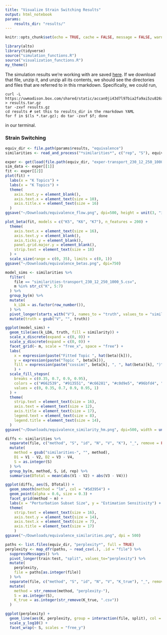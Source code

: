 ```yaml
---
title: "Visualize Strain Switching Results"
output: html_notebook
params:
    results_dir: "results/"
---
```


```r
knitr::opts_chunk$set(echo = TRUE, cache = FALSE, message = FALSE, warning = FALSE, fig.width = 5, fig.height = 2)
```

```r
library(alto)
library(tidyverse)
source("simulation_functions.R")
source("visualization_functions.R")
my_theme()
```

The simulation results we're working with are saved
[here](https://uwmadison.box.com/shared/static/accan0ji43d7l97bia2fa9ai5zu826xm.gz).
If we download that file, unzip it, and unzip all its contents, we should see
the directories and files that are referred to in this rmarkdown. Specifically,
we could run,
```
curl -L https://uwmadison.box.com/shared/static/accan0ji43d7l97bia2fa9ai5zu826xm.gz > results.tar.gz
tar -zxvf results.gz
cd results # set this to results_dir in the rmarkdown YAML
for f in $(ls *.tar.gz); do tar -zxvf $f; done
```
in our terminal.

### Strain Switching

```r
equiv_dir <- file.path(params$results, "equivalence")
similarities <- read_and_process("*similarities*", c("rep", "S"), equiv_dir)
```

```r
exper <- get(load(file.path(equiv_dir, "exper-transport_230_12_250_1000_5.rda")))
sim_data <- exper[[1]]
fit <- exper[[2]]
plot(fit) +
  labs(x = "K Topics") +
  labs(x = "K Topics") +
  theme(
    axis.text.y = element_blank(),
    axis.text.x = element_text(size = 10),
    axis.title.x = element_text(size = 16)
  )
ggsave("~/Downloads/equivalence_flow.png", dpi=500, height = unit(3, "in"), width = unit(4, "in"))
```

```r
plot_beta(fit, models = c("K5", "K6", "K7"), n_features = 200) +
  theme(
    axis.text.x = element_text(size = 16),
    axis.text.y = element_blank(),
    axis.ticks.y = element_blank(),
    panel.grid.major.y = element_blank(),
    strip.text = element_text(size = 18)
  ) +
  scale_size(range = c(0, 35), limits = c(0, 1))
ggsave("~/Downloads/equivalence_betas.png", dpi=750)
```

```r
model_sims <- similarities %>%
  filter(
    file == "similarities-transport_230_12_250_1000_5.csv",
    m %in% str_c("K", 5:7)
  ) %>%
  group_by(m) %>%
  mutate(
    k_LDA = as.factor(row_number()),
  ) %>%
  pivot_longer(starts_with("V"), names_to = "truth", values_to = "similarity") %>%
  mutate(truth = gsub("V", "", truth))

ggplot(model_sims) +
  geom_tile(aes(k_LDA, truth, fill = similarity)) +
  scale_x_discrete(expand = c(0, 0)) +
  scale_y_discrete(expand = c(0, 0)) +
  facet_grid(~ m, scale = "free_x", space = "free") +
  labs(
    x = expression(paste("Fitted Topic ", hat(beta)[k])),
    y = expression(paste("Topic ", beta[k])),
    fill = expression(paste("cossim(", beta[k], ", ", hat(beta)[k], ")"))
    ) +
  scale_fill_stepsn(
    breaks = c(0.35, 0.7, 0.9, 0.95),
    colors = c("#662539", "#913551", "#c66281", "#c0d9e5", "#96bfd4", "#478bae"),
    values = c(0, 0.35, 0.7, 0.9, 0.95, 1)
  ) +
  theme(
    strip.text = element_text(size = 16),
    axis.text = element_text(size = 12),
    axis.title = element_text(size = 17),
    legend.text = element_text(size = 8),
    legend.title = element_text(size = 14),
  )
ggsave("~/Downloads/equivalence_similarity_hm.png", dpi=500, width = unit(7, "in"), height = unit(4, "in"))
```

```r
diffs <- similarities %>%
  separate(file, c("method", "S", "id", "N", "V", "K"), "_", remove = FALSE) %>%
  mutate(
    method = gsub("similarities-", "", method),
    D1 = V1 - V2, D2 = V3 - V4,
    S = as.integer(S)
  ) %>%
  group_by(m, method, S, id, rep) %>%
  summarise(DTotal = mean(abs(V1 - V2) + abs(V3 - V4)))

ggplot(diffs, aes(S, DTotal)) +
  geom_smooth(method = "lm", col = "#5d3954") +
  geom_point(alpha = 0.6, size = 0.3) +
  facet_grid(method ~ m) +
  labs(x = "Perturbation Subset Size", y = "Estimation Sensitivity") +
  theme(
    strip.text = element_text(size = 16),
    axis.text.y = element_text(size = 14),
    axis.text.x = element_text(size = 7),
    axis.title = element_text(size = 17)
    )
ggsave("~/Downloads/equivalence_similarities.png", dpi = 500)
```

```r
paths <- list.files(equiv_dir, "perplexity*", full = TRUE)
perplexity <- map_dfr(paths, ~ read_csv(.), .id = "file") %>%
  suppressMessages() %>%
  pivot_longer(train:test, "split", values_to="perplexity") %>%
  mutate(
    perplexity, 
    file = paths[as.integer(file)]
  ) %>%
  separate(file, c("method", "S", "id", "N", "V", "K_true"), "_", remove = FALSE) %>%
  mutate(
    method = str_remove(method, "perplexity-"),
    S = as.integer(S),
    K_true = as.integer(str_remove(K_true, ".csv"))
  )
```

```r
ggplot(perplexity) +
  geom_line(aes(K, perplexity, group = interaction(file, split), col = split), alpha = 0.4) +
  scale_y_log10() +
  facet_wrap(~ S, scales = "free_y")
```

